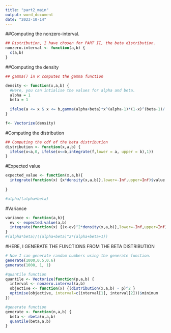 ---
title: "part2_main"
output: word_document
date: "2023-10-14"
---
##Computing the nonzero-interval.
```{r}
## Distribution, I have chosen for PART II, the beta distribution.
nonzero.interval <- function(a,b) { 
  c(a,b) 
}

```

##Computing the density 


```{r}
## gamma() in R computes the gamma function 

density <- function(x,a,b) {
  #Here, you can intialise the values for alpha and beta.
  alpha = 1
  beta = 1
  
  ifelse(a <= x & x <= b,gamma(alpha+beta)*x^(alpha-1)*(1-x)^(beta-1)/(gamma(alpha)*gamma(beta)), 0)
}

f<- Vectorize(density)

```

#Computing the distribution


```{r}
## Computing the cdf of the beta distribution 
distribution <- function(x,a,b) {
  ifelse(x<a,0, ifelse(x<=b,integrate(f,lower = a, upper = b),1))
}

```


#Expected value

```{r}
expected_value <- function(x,a,b){
  integrate(function(x) {x*density(x,a,b)},lower=-Inf,upper=Inf)$value
  
}

#alpha/(alpha+beta)

```


#Variance

```{r}
variance <- function(a,b){
  ev <- expected.value(a,b)
  integrate(function(x) {(x-ev)^2*density(x,a,b)},lower=-Inf,upper=Inf)$value
}
#(alpha*beta)/((alpha+beta)^2*(alpha+beta+1))

```



#HERE, I GENERATE THE FUNCTIONS FROM THE BETA DISTRIBUTION

```{r}
# Now I can generate random numbers using the generate function.
generate(1000,0.5,0.6)
generate(1000, 1, 1) 

```

```{r}

#quantile function
quantile <- Vectorize(function(p,a,b) {
  interval <- nonzero.interval(a,b)
  objective <- function(x) {(distribution(x,a,b) - p)^2 }
  optimise(objective, interval=c(interval[1], interval[2]))$minimum
})

#generate function
generate <- function(n,a,b) {
  beta <- rbeta(n,a,b) 
  quantile(beta,a,b)
}

```





